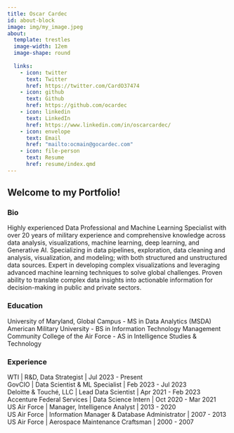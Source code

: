 ```yaml
---
title: Oscar Cardec
id: about-block
image: img/my_image.jpeg
about:
  template: trestles
  image-width: 12em
  image-shape: round
  
  links:
    - icon: twitter
      text: Twitter
      href: https://twitter.com/CardO37474
    - icon: github
      text: Github
      href: https://github.com/ocardec
    - icon: linkedin
      text: LinkedIn
      href: https://www.linkedin.com/in/oscarcardec/
    - icon: envelope
      text: Email
      href: "mailto:ocmain@gocardec.com"  
    - icon: file-person
      text: Resume
      href: resume/index.qmd
---
```


## Welcome to my Portfolio!

### Bio

Highly experienced Data Professional and Machine Learning Specialist with over 20 years of military experience and comprehensive knowledge across data analysis, visualizations, machine learning, deep learning, and Generative AI. Specializing in data pipelines, exploration, data cleaning and analysis, visualization, and modeling; with both structured and unstructured data sources. Expert in developing complex visualizations and leveraging advanced machine learning techniques to solve global challenges. Proven ability to translate complex data insights into actionable information for decision-making in public and private sectors.

### Education

University of Maryland, Global Campus - MS in Data Analytics (MSDA)\
American Military University - BS in Information Technology Management\
Community College of the Air Force - AS in Intelligence Studies & Technology

### Experience

WTI \| R&D, Data Strategist \| Jul 2023 - Present\
GovCIO \| Data Scientist & ML Specialist \| Feb 2023 - Jul 2023\
Deloitte & Touché, LLC \| Lead Data Scientist \| Apr 2021 - Feb 2023\
Accenture Federal Services \| Data Science Intern \| Oct 2020 - Mar 2021\
US Air Force \| Manager, Intelligence Analyst \| 2013 - 2020\
US Air Force \| Information Manager & Database Administrator \| 2007 - 2013\
US Air Force \| Aerospace Maintenance Craftsman \| 2000 - 2007\
